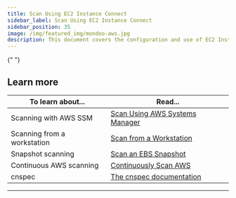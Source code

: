 ```yaml
---
title: Scan Using EC2 Instance Connect
sidebar_label: Scan Using EC2 Instance Connect
sidebar_position: 35
image: /img/featured_img/mondoo-aws.jpg
description: This document covers the configuration and use of EC2 Instance Connect to scan EC2 instances.
---
```



<Partial />{" "}

## Learn more

| To learn about...           | Read...                                                                  |
| --------------------------- | ------------------------------------------------------------------------ |
| Scanning with AWS SSM       | [Scan Using AWS Systems Manager](/cnspec/cloud/aws/aws-ssm-scan/)        |
| Scanning from a workstation | [Scan from a Workstation](/cnspec/cloud/aws/)                            |
| Snapshot scanning           | [Scan an EBS Snapshot](/cnspec/cloud/aws/aws-ebs-snapshot-scan/)         |
| Continuous AWS scanning     | [Continuously Scan AWS](/platform/infra/cloud/aws/aws-integration-scan/) |
| cnspec                      | [The cnspec documentation](/cnspec/cnspec-about/)                        |

---
